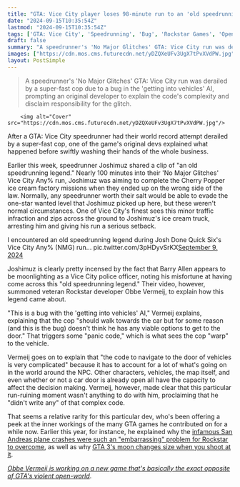```yaml
---
title: "GTA: Vice City player loses 98-minute run to an 'old speedrunning legend,' only for an OG Rockstar dev to show up and explain what happened - and why it's not his fault"
date: "2024-09-15T10:35:54Z"
lastmod: "2024-09-15T10:35:54Z"
tags: ['GTA: Vice City', 'Speedrunning', 'Bug', 'Rockstar Games', 'Open World', 'Action']
draft: false
summary: "A speedrunner's 'No Major Glitches' GTA: Vice City run was derailed by a super-fast cop due to a bug in the 'getting into vehicles' AI, prompting an original developer to explain the code's complexity and disclaim responsibility for the glitch."
images: ["https://cdn.mos.cms.futurecdn.net/yDZQXeUFv3UgX7tPvXVdPW.jpg"]
layout: PostSimple
---
```

> A speedrunner's 'No Major Glitches' GTA: Vice City run was derailed by a super-fast cop due to a bug in the 'getting into vehicles' AI, prompting an original developer to explain the code's complexity and disclaim responsibility for the glitch.


        <img alt="Cover" src="https://cdn.mos.cms.futurecdn.net/yDZQXeUFv3UgX7tPvXVdPW.jpg"/>
        
After a GTA: Vice City speedrunner had their world record attempt derailed by a super-fast cop, one of the game's original devs explained what happened before swiftly washing their hands of the whole business.

Earlier this week, speedrunner Joshimuz shared a clip of "an old speedrunning legend." Nearly 100 minutes into their 'No Major Glitches' Vice City Any% run, Joshimuz was aiming to complete the Cherry Popper ice cream factory missions when they ended up on the wrong side of the law. Normally, any speedrunner worth their salt would be able to evade the one-star wanted level that Joshimuz picked up here, but these weren't normal circumstances. One of Vice City's finest sees this minor traffic infraction and zips across the ground to Joshimuz's ice cream truck, arresting him and giving his run a serious setback.

I encountered an old speedrunning legend during Josh Done Quick Six's Vice City Any% (NMG) run... pic.twitter.com/3pHDyvSrKX[September 9, 2024](https://twitter.com/Joshimuz/status/1833082930509316332)

Joshimuz is clearly pretty incensed by the fact that Barry Allen appears to be moonlighting as a Vice City police officer, noting his misfortune at having come across this "old speedrunning legend." Their video, however, summoned veteran Rockstar developer Obbe Vermeij, to explain how this legend came about.

"This is a bug with the 'getting into vehicles' AI," Vermeij explains, explaining that the cop "should walk towards the car but for some reason (and this is the bug) doesn't think he has any viable options to get to the door." That triggers some "panic code," which is what sees the cop "warp" to the vehicle. 

Vermeij goes on to explain that "the code to navigate to the door of vehicles is very complicated" because it has to account for a lot of what's going on in the world around the NPC. Other characters, vehicles, the map itself, and even whether or not a car door is already open all have the capacity to affect the decision making. Vermeij, however, made clear that this particular run-ruining moment wasn't anything to do with him, proclaiming that he "didn't write any" of that complex code.

That seems a relative rarity for this particular dev, who's been offering a peek at the inner workings of the many GTA games he contributed on for a while now. Earlier this year, for instance, he explained why the [<u>infamous San Andreas plane crashes were such an "embarrassing" problem for Rockstar to overcome</u>](https://www.gamesradar.com/20-years-later-gta-san-andreas-developer-comes-face-to-face-with-the-embarrassing-bug-behind-the-games-infamous-plane-crashes/), as well as why [<u>GTA 3's moon changes size when you shoot at it</u>](https://www.gamesradar.com/the-mystery-of-gta-3s-three-moons-has-finally-been-solved-by-an-ex-rockstar-dev/).

[<em>Obbe Vermeij is working on a new game that's basically the exact opposite of GTA's violent open-world</em>](https://www.gamesradar.com/games/management/one-of-the-og-grand-theft-auto-devs-has-a-new-game-coming-and-its-basically-the-exact-opposite-of-gtas-violent-open-world/).
        